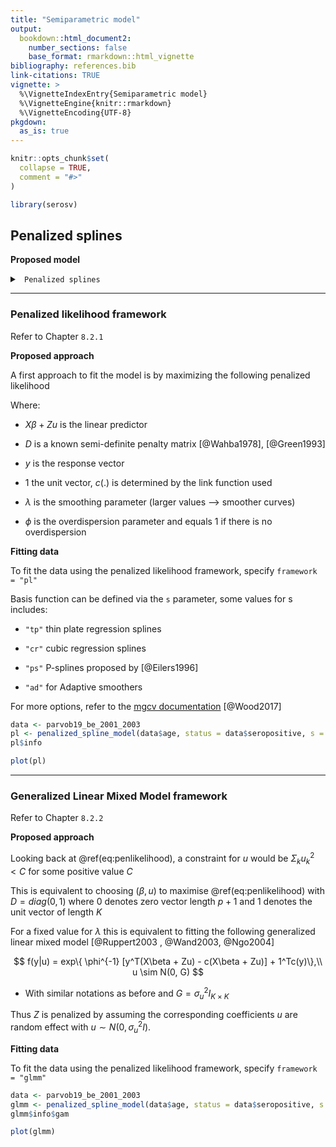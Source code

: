 ```yaml
---
title: "Semiparametric model"
output: 
  bookdown::html_document2:
    number_sections: false
    base_format: rmarkdown::html_vignette
bibliography: references.bib
link-citations: TRUE
vignette: >
  %\VignetteIndexEntry{Semiparametric model}
  %\VignetteEngine{knitr::rmarkdown}
  %\VignetteEncoding{UTF-8}
pkgdown:
  as_is: true
---
```


```r
knitr::opts_chunk$set(
  collapse = TRUE,
  comment = "#>"
)
```

```r
library(serosv)
```

## Penalized splines {#sec-penalized-splines}

**Proposed model**

```{=html}
<details>
  <summary> <code> Penalized splines </code> </summary>
```
A general model relating the prevalence to age can be written as a GLM

$$
g(P(Y_i = 1| a _i)) = g(\pi(a_i)) = \eta(a_i)
$$

-   Where $g$ is the link function and $\eta$ is the linear predictor

The linear predictor can be estimated semi-parametrically using penalized spline with truncated power basis functions of degree $p$ and fixed knots $\kappa_1,..., \kappa_k$ as followed

$$
\eta(a_i) = \beta_0 + \beta_1a_i + ... + \beta_p a_i^p + \Sigma_{k=1}^ku_k(a_i - \kappa_k)^p_+
$$

-   Where

    $$
    (a_i - \kappa_k)^p_+ = \begin{cases} 
    0, & a_i \le \kappa_k \\ 
    (a_i - \kappa_k)^p, & a_i > \kappa_k
    \end{cases} $$

In matrix notation, the mean structure model for $\eta(a_i)$ becomes

$$
\eta = X\beta + Zu
$$

Where $\eta = [\eta(a_i) ... \eta(a_N) ]^T$, $\beta = [\beta_0 \beta_1 .... \beta_p]^T$, and $u = [u_1 u_2 ... u_k]^T$ are the regression with corresponding design matrices

$$
X = \begin{bmatrix}
1 & a_1 & a_1^2 & ... & a_1^p \\
1 & a_2 & a_2^2 & ... & a_2^p \\
\vdots & \vdots & \vdots & \dots & \vdots \\
1 & a_N & a_N^2 & ... & a_N^p
\end{bmatrix}, Z = \begin{bmatrix} 
(a_1 - \kappa_1 )_+^p & (a_1 - \kappa_2 )_+^p & \dots & (a_1 - \kappa_k)_+^p \\
(a_2 - \kappa_1 )_+^p & (a_2 - \kappa_2 )_+^p & \dots & (a_2 - \kappa_k)_+^p \\
\vdots & \vdots & \dots & \vdots \\
(a_N - \kappa_1 )_+^p & (a_N - \kappa_2 )_+^p & \dots & (a_N - \kappa_k)_+^p
\end{bmatrix}
$$

FOI can then be derived as

$$
\hat{\lambda}(a_i) = [\hat{\beta_1} , 2\hat{\beta_2}a_i, ..., p \hat{\beta} a_i ^{p-1} + \Sigma^k_{k=1} p \hat{u}_k(a_i - \kappa_k)^{p-1}_+] \delta(\hat{\eta}(a_i))
$$

-   Where $\delta(.)$ is determined by the link function use in the model

</details>

------------------------------------------------------------------------

### Penalized likelihood framework

Refer to Chapter `8.2.1`

**Proposed approach**

A first approach to fit the model is by maximizing the following penalized likelihood

```{=tex}
\begin{equation}
\phi^{-1}[y^T(X\beta + Zu ) -  1^Tc(X\beta + Zu )] - \frac{1}{2}\lambda^2 
\begin{bmatrix} \beta \\u \end{bmatrix}^T D\begin{bmatrix} \beta \\u \end{bmatrix}

(\#eq:penlikelihood)
\end{equation}
```
Where:

-   $X\beta + Zu$ is the linear predictor

-   $D$ is a known semi-definite penalty matrix [@Wahba1978], [@Green1993]

-   $y$ is the response vector

-   1 the unit vector, $c(.)$ is determined by the link function used

-   $\lambda$ is the smoothing parameter (larger values --\> smoother curves)

-   $\phi$ is the overdispersion parameter and equals 1 if there is no overdispersion

**Fitting data**

To fit the data using the penalized likelihood framework, specify `framework = "pl"`

Basis function can be defined via the `s` parameter, some values for s includes:

-   `"tp"` thin plate regression splines

-   `"cr"` cubic regression splines

-   `"ps"` P-splines proposed by [@Eilers1996]

-   `"ad"` for Adaptive smoothers

For more options, refer to the [mgcv documentation](https://stat.ethz.ch/R-manual/R-devel/library/mgcv/html/smooth.terms.html) [@Wood2017]

```r
data <- parvob19_be_2001_2003
pl <- penalized_spline_model(data$age, status = data$seropositive, s = "tp", framework = "pl") 
pl$info
```

```r
plot(pl)
```

------------------------------------------------------------------------

### Generalized Linear Mixed Model framework

Refer to Chapter `8.2.2`

**Proposed approach**

Looking back at \@ref(eq:penlikelihood), a constraint for $u$ would be $\Sigma_ku_k^2 < C$ for some positive value $C$

This is equivalent to choosing $(\beta, u)$ to maximise \@ref(eq:penlikelihood) with $D = diag(0, 1)$ where $0$ denotes zero vector length $p+1$ and 1 denotes the unit vector of length $K$

For a fixed value for $\lambda$ this is equivalent to fitting the following generalized linear mixed model [@Ruppert2003 , @Wand2003, @Ngo2004]

$$
f(y|u) = exp\{ \phi^{-1} [y^T(X\beta + Zu) - c(X\beta + Zu)] + 1^Tc(y)\},\\
u \sim N(0, G) 
$$

-   With similar notations as before and $G = \sigma^2_uI_{K \times K}$

Thus $Z$ is penalized by assuming the corresponding coefficients $u$ are random effect with $u \sim N(0, \sigma^2_uI)$.

**Fitting data**

To fit the data using the penalized likelihood framework, specify `framework = "glmm"`

```r
data <- parvob19_be_2001_2003
glmm <- penalized_spline_model(data$age, status = data$seropositive, s = "tp", framework = "glmm") 
glmm$info$gam
```

```r
plot(glmm)
```

